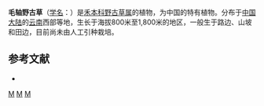 {{Speciesbox
| genus = Arundinella
| species = pilaxilis
| authority = [[孙必兴|B. S. Sun]] et Z. H. Hu
}}

'''毛轴野古草'''（[[学名|学名]]：{{lang|la|''Arundinella pilaxilis''}}）是[[禾本科|禾本科]][[野古草属|野古草属]]的植物，为中国的特有植物。分布于[[中国大陆|中国大陆]]的[[云南|云南]]西部等地，生长于海拔800米至1,800米的地区，一般生于路边、山坡和田边，目前尚未由人工引种栽培。

== 参考文献 ==
<div class="references-small">
* {{cite web| url =http://www.bioinfo.cn/db05/KmzwSpecies.php?action=view&id=10119| title =毛轴野古草| work =《中国高等植物数据库全库》| publisher =中国科学院微生物研究所| author =昆明植物研究所| accessdate =2009-02-24| deadurl =yes| archiveurl =https://web.archive.org/web/20160305035558/http://www.bioinfo.cn/db05/KmzwSpecies.php?action=view&id=10119| archivedate =2016-03-05}}
</div>
{{Taxonbar|from=Q11128515}}

{{DEFAULTSORT:Arundinella pilaxilis}}
[[Category:野古草属|M]]
[[Category:中国特有植物|M]]
[[Category:云南植物|M]]